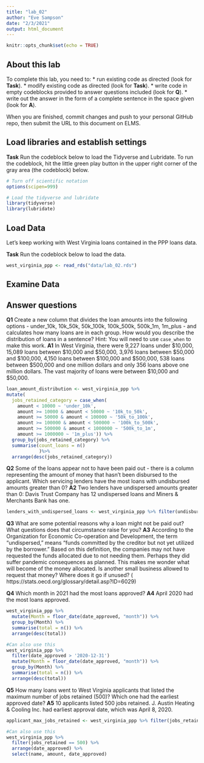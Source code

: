 ```yaml
---
title: "lab_02"
author: "Eve Sampson"
date: "2/3/2021"
output: html_document
---
```


```r
knitr::opts_chunk$set(echo = TRUE)
```

## About this lab

To complete this lab, you need to:
* run existing code as directed (look for **Task**).
* modify existing code as directed (look for **Task**).
* write code in empty codeblocks provided to answer questions included (look for **Q**).
* write out the answer in the form of a complete sentence in the space given (look for **A**).

When you are finished, commit changes and push to your personal GitHub repo, then submit the URL to this document on ELMS.

## Load libraries and establish settings

**Task** Run the codeblock below to load the Tidyverse and Lubridate. To run the codeblock, hit the little green play button in the upper right corner of the gray area (the codeblock) below.

```r
# Turn off scientific notation
options(scipen=999)

# Load the tidyverse and lubridate
library(tidyverse)
library(lubridate)
```

## Load Data

Let's keep working with West Virginia loans contained in the PPP loans data.  

**Task** Run the codeblock below to load the data.

```r
west_virginia_ppp <- read_rds("data/lab_02.rds")
```

## Examine Data

## Answer questions

**Q1** Create a new column that divides the loan amounts into the following options - under_10k, 10k_50k, 50k_100k, 100k_500k, 500k_1m, 1m_plus - and calculates how many loans are in each group. How would you describe the distribution of loans in a sentence?
Hint: You will need to use `case_when` to make this work.
**A1** In West Virginia, there were 9,227 loans under $10,000, 15,089 loans between $10,000 and $50,000, 3,976 loans between $50,000 and $100,000, 4,150 loans between $100,000 and $500,000, 538 loans between $500,000 and one million dollars and only 356 loans above one million dollars. The vast majority of loans were between $10,000 and $50,000. 




```r
loan_amount_distribution <- west_virginia_ppp %>%
mutate(
  jobs_retained_category = case_when(
    amount < 10000 ~ 'under_10k',
    amount >= 10000 & amount < 50000 ~ '10k_to_50k',
    amount >= 50000 & amount < 100000 ~ '50k_to_100k',
    amount >= 100000 & amount < 500000 ~ '100k_to_500k',
    amount >= 500000 & amount < 1000000 ~ '500k_to_1m',
    amount >= 1000000 ~ '1m_plus')) %>%
  group_by(jobs_retained_category) %>%
  summarise(count_loans = n()
            )%>%
  arrange(desc(jobs_retained_category))
```

**Q2** Some of the loans appear not to have been paid out - there is a column representing the amount of money that hasn't been disbursed to the applicant. Which servicing lenders have the most loans with undisbursed amounts greater than 0?
**A2** Two lenders have undispersed amounts greater than 0: Davis Trust Company has 12 undispersed loans and Miners & Merchants Bank has one.

```r
lenders_with_undispersed_loans <- west_virginia_ppp %>% filter(undisbursed_amount > 0)
```

**Q3** What are some potential reasons why a loan might not be paid out? What questions does that circumstance raise for you?
**A3** According to the Organization for Economic Co-operation and Development, the term "undispersed," means "funds committed by the creditor but not yet utilized by the borrower." Based on this definition, the companies may not have requested the funds allocated due to not needing them. Perhaps they did suffer pandemic consequences as planned. This makes me wonder what will become of the money allocated. Is another small business allowed to request that money? Where does it go if unused? ( https://stats.oecd.org/glossary/detail.asp?ID=6029)


**Q4** Which month in 2021 had the most loans approved?
**A4** April 2020 had the most loans approved. 

```r
west_virginia_ppp %>%
  mutate(Month = floor_date(date_approved, "month")) %>%
  group_by(Month) %>%
  summarise(total = n()) %>%
  arrange(desc(total))

#Can also use this
west_virginia_ppp %>%
  filter(date_approved > '2020-12-31')
  mutate(Month = floor_date(date_approved, "month")) %>%
  group_by(Month) %>%
  summarise(total = n()) %>%
  arrange(desc(total))


```



**Q5** How many loans went to West Virginia applicants that listed the maximum number of jobs retained (500)? Which one had the earliest approved date?
**A5** 10 applicants listed 500 jobs retained. J. Austin Heating & Cooling Inc. had earliest approval date, which was April 8, 2020. 

```r
applicant_max_jobs_retained <- west_virginia_ppp %>% filter(jobs_retained == 500)

#Can also use this
west_virginia_ppp %>%
  filter(jobs_retained == 500) %>%
  arrange(date_approved) %>%
  select(name, amount, date_approved)

```
